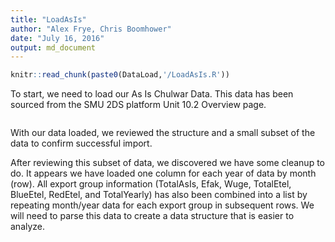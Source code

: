 ```yaml
---
title: "LoadAsIs"
author: "Alex Frye, Chris Boomhower"
date: "July 16, 2016"
output: md_document
---
```


```r
knitr::read_chunk(paste0(DataLoad,'/LoadAsIs.R'))
```

To start, we need to load our As Is Chulwar Data. This data has been sourced from the SMU 2DS platform Unit 10.2 Overview page.

```R
```

With our data loaded, we reviewed the structure and a small subset of the data to confirm successful import.

After reviewing this subset of data, we discovered we have some cleanup to do. It appears we have loaded one column for each year of data by month (row). All export group information (TotalAsIs, Efak, Wuge, TotalEtel, BlueEtel, RedEtel, and TotalYearly) has also been combined into a list by repeating month/year data for each export group in subsequent rows. We will need to parse this data to create a data structure that is easier to analyze. 